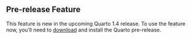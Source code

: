 ::: {.callout-note}
## Pre-release Feature

This feature is new in the upcoming Quarto 1.4 release. To use the feature now, you'll need to [download](/docs/download/prerelease) and install the Quarto pre-release.
:::
